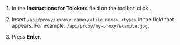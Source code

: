 1. In the **Instructions for Tolokers** field on the toolbar, click <img src="https://tlkfrontprod.azureedge.net/portal-production/static/uploaded/images/1675425168743/1675425168743_original_svg.svg" alt="" />.

1. Insert `/api/proxy/<proxy name>/<file name>.<type>` in the field that appears. For example: `/api/proxy/my-proxy/example.jpg`.

1. Press **Enter**.
